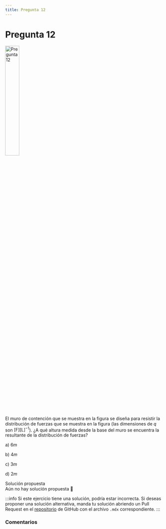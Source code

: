 ```yaml
---
title: Pregunta 12
---
```



# Pregunta 12

<Image
  src="science/dynamics/exercises/2019-2/p12/image.png"
  alt="Pregunta 12"
  width="30%"
/>

El muro de contención que se muestra en la figura se diseña para resistir la distribución de fuerzas que se muestra en la figura (las dimensiones de $q$ son $[\mathrm{F}][\mathrm{L}]^{-1}$). ¿A qué altura medida desde la base del muro se encuentra la resultante de la distribución de fuerzas?

a) $6 m$

b) $4 m$

c) $3 m$

d) $2 m$

<MDXDetails>
<summary>Solución propuesta</summary>

<div className="exercise">
Aún no hay solución propuesta 🥲
</div>

:::info
Si este ejercicio tiene una solución, podría estar incorrecta. Si deseas proponer una solución alternativa, manda tu solución abriendo
un Pull Request en el [repositorio](https://github.com/crow-rojas/apuntes-fundamentals/pulls) de GitHub con el archivo
`.mdx` correspondiente.
:::

</MDXDetails>

### Comentarios

<Disqus
  url="https://crow-rojas.github.io/apuntes-fundamentals/docs/science/dynamics/exercises/2019-2/p12"
  identifier="docs/science/dynamics/exercises/2019-2/p12"
  title="2019-2 Dinámica - Pregunta 12"
/>

